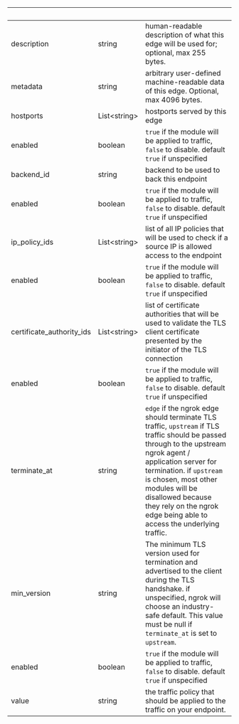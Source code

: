 
| &nbsp;                    | &nbsp;             | &nbsp;                                                                                                                                                                                                                                                                                                                      |
| ------------------------- | ------------------ | --------------------------------------------------------------------------------------------------------------------------------------------------------------------------------------------------------------------------------------------------------------------------------------------------------------------------- |
| description               | string             | human-readable description of what this edge will be used for; optional, max 255 bytes.                                                                                                                                                                                                                                     |
| metadata                  | string             | arbitrary user-defined machine-readable data of this edge. Optional, max 4096 bytes.                                                                                                                                                                                                                                        |
| hostports                 | List&lt;string&gt; | hostports served by this edge                                                                                                                                                                                                                                                                                               |
| enabled                   | boolean            | `true` if the module will be applied to traffic, `false` to disable. default `true` if unspecified                                                                                                                                                                                                                          |
| backend_id                | string             | backend to be used to back this endpoint                                                                                                                                                                                                                                                                                    |
| enabled                   | boolean            | `true` if the module will be applied to traffic, `false` to disable. default `true` if unspecified                                                                                                                                                                                                                          |
| ip_policy_ids             | List&lt;string&gt; | list of all IP policies that will be used to check if a source IP is allowed access to the endpoint                                                                                                                                                                                                                         |
| enabled                   | boolean            | `true` if the module will be applied to traffic, `false` to disable. default `true` if unspecified                                                                                                                                                                                                                          |
| certificate_authority_ids | List&lt;string&gt; | list of certificate authorities that will be used to validate the TLS client certificate presented by the initiator of the TLS connection                                                                                                                                                                                   |
| enabled                   | boolean            | `true` if the module will be applied to traffic, `false` to disable. default `true` if unspecified                                                                                                                                                                                                                          |
| terminate_at              | string             | `edge` if the ngrok edge should terminate TLS traffic, `upstream` if TLS traffic should be passed through to the upstream ngrok agent / application server for termination. if `upstream` is chosen, most other modules will be disallowed because they rely on the ngrok edge being able to access the underlying traffic. |
| min_version               | string             | The minimum TLS version used for termination and advertised to the client during the TLS handshake. if unspecified, ngrok will choose an industry-safe default. This value must be null if `terminate_at` is set to `upstream`.                                                                                             |
| enabled                   | boolean            | `true` if the module will be applied to traffic, `false` to disable. default `true` if unspecified                                                                                                                                                                                                                          |
| value                     | string             | the traffic policy that should be applied to the traffic on your endpoint.                                                                                                                                                                                                                                                  |
